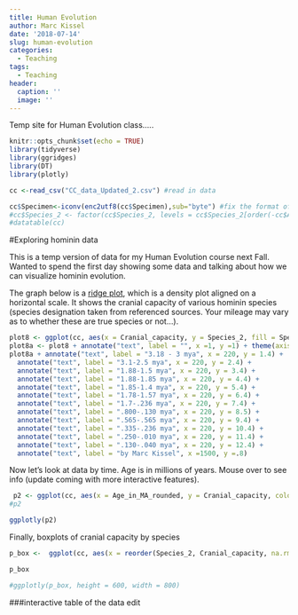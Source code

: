 ```yaml
---
title: Human Evolution
author: Marc Kissel
date: '2018-07-14'
slug: human-evolution
categories:
  - Teaching
tags:
  - Teaching
header:
  caption: ''
  image: ''
---
```


Temp site for Human Evolution class.....


```r
knitr::opts_chunk$set(echo = TRUE)
library(tidyverse)
library(ggridges)
library(DT)
library(plotly)
```






```r
cc <-read_csv("CC_data_Updated_2.csv") #read in data

cc$Specimen<-iconv(enc2utf8(cc$Specimen),sub="byte") #fix the format of Specimen col
#cc$Species_2 <- factor(cc$Species_2, levels = cc$Species_2[order(-cc$Age_in_MA_rounded)])
#datatable(cc)
```


#Exploring hominin data

This is a temp version of data for my Human Evolution course next Fall. Wanted to spend the first day showing some data and talking about how we can visualize hominin evolution.

The graph below is a [ridge plot](https://cran.r-project.org/web/packages/ggridges/vignettes/introduction.html), which is a density plot aligned on a horizontal scale. It shows the cranial capacity of various hominin species (species designation taken from referenced sources. Your mileage may vary as to whether these are true species or not...).

```r
plot8 <- ggplot(cc, aes(x = Cranial_capacity, y = Species_2, fill = Species_2)) + geom_density_ridges() + theme_ridges() + labs(title = "plot of cranial size in CC", subtitle = "data from Schoenemann 2013 & Hawks et al 2017")
plot8a <- plot8 + annotate("text", label = "", x =1, y =1) + theme(axis.title.y = element_blank())
plot8a + annotate("text", label = "3.18 - 3 mya", x = 220, y = 1.4) +
  annotate("text", label = "3.1-2.5 mya", x = 220, y = 2.4) +
  annotate("text", label = "1.88-1.5 mya", x = 220, y = 3.4) +
  annotate("text", label = "1.88-1.85 mya", x = 220, y = 4.4) +
  annotate("text", label = "1.85-1.4 mya", x = 220, y = 5.4) +
  annotate("text", label = "1.78-1.57 mya", x = 220, y = 6.4) +
  annotate("text", label = "1.7-.236 mya", x = 220, y = 7.4) +
  annotate("text", label = ".800-.130 mya", x = 220, y = 8.5) +
  annotate("text", label = ".565-.565 mya", x = 220, y = 9.4) +
  annotate("text", label = ".335-.236 mya", x = 220, y = 10.4) +
  annotate("text", label = ".250-.010 mya", x = 220, y = 11.4) +
  annotate("text", label = ".130-.040 mya", x = 220, y = 12.4) +
  annotate("text", label = "by Marc Kissel", x =1500, y =.8)
```


Now let's look at data by time. Age is in millions of years. Mouse over to see info (update coming with more interactive features).

```r

 p2 <- ggplot(cc, aes(x = Age_in_MA_rounded, y = Cranial_capacity, color = Species_2, label = Specimen)) + geom_point() 
#p2
```



```r
ggplotly(p2)

```


Finally, boxplots of cranial capacity by species



```r
p_box <-  ggplot(cc, aes(x = reorder(Species_2, Cranial_capacity, na.rm = TRUE) , y = Cranial_capacity, fill = Species_2)) + geom_boxplot() + coord_flip() +labs(y= "Cranial Capacity", x = NULL)

p_box

#ggplotly(p_box, height = 600, width = 800)
```





###interactive table of the data edit

